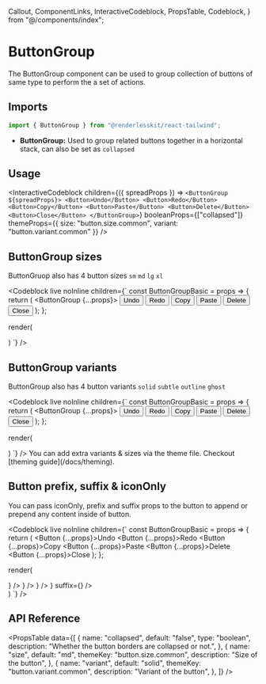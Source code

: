   Callout,
  ComponentLinks,
  InteractiveCodeblock,
  PropsTable,
  Codeblock,
} from "@/components/index";

# ButtonGroup

The ButtonGroup component can be used to group collection of buttons of same
type to perform the a set of actions.

<ComponentLinks
  github="button-group"
  theme="buttonGroup"
  story="primitives-buttongroup"
/>

## Imports

```jsx
import { ButtonGroup } from "@renderlesskit/react-tailwind";
```

- **ButtonGroup:** Used to group related buttons together in a horizontal stack,
  can also be set as `collapsed`

## Usage

<InteractiveCodeblock
  children={({ spreadProps }) => `
<ButtonGroup ${spreadProps}>
  <Button>Undo</Button>
  <Button>Redo</Button>
  <Button>Copy</Button>
  <Button>Paste</Button>
  <Button>Delete</Button>
  <Button>Close</Button>
</ButtonGroup>
    `}
  booleanProps={["collapsed"]}
  themeProps={{ size: "button.size.common", variant: "button.variant.common" }}
/>

## ButtonGroup sizes

ButtonGruop also has 4 button sizes `sm` `md` `lg` `xl`

<Codeblock
  live
  noInline
  children={`
const ButtonGroupBasic = props => {
  return (
    <ButtonGroup {...props}>
      <Button>Undo</Button>
      <Button>Redo</Button>
      <Button>Copy</Button>
      <Button>Paste</Button>
      <Button>Delete</Button>
      <Button>Close</Button>
    </ButtonGroup>
  );
};

render(

<div className="space-y-2 flex flex-col">
  <ButtonGroupBasic size="sm" />
  <ButtonGroupBasic size="md" />
  <ButtonGroupBasic size="lg" />
  <ButtonGroupBasic size="xl" />
</div>
) `} />

## ButtonGroup variants

ButtonGroup also has 4 button variants `solid` `subtle` `outline` `ghost`

<Codeblock
  live
  noInline
  children={`
const ButtonGroupBasic = props => {
  return (
    <ButtonGroup {...props}>
      <Button>Undo</Button>
      <Button>Redo</Button>
      <Button>Copy</Button>
      <Button>Paste</Button>
      <Button>Delete</Button>
      <Button>Close</Button>
    </ButtonGroup>
  );
};

render(

<div className="space-y-2 flex flex-col">
  <ButtonGroupBasic size="md" variant="solid" />
  <ButtonGroupBasic size="md" variant="subtle" />
  <ButtonGroupBasic size="md" variant="outline" />
  <ButtonGroupBasic size="md" variant="ghost" />
</div>
) `} />

<Callout>
  You can add extra variants & sizes via the theme file. Checkout [theming
  guide](/docs/theming).
</Callout>

## Button prefix, suffix & iconOnly

You can pass iconOnly, prefix and suffix props to the button to append or
prepend any content inside of button.

<Codeblock
  live
  noInline
  children={`
const ButtonGroupBasic = props => {
  return (
    <ButtonGroup size="md" variant="solid">
      <Button {...props}>Undo</Button>
      <Button {...props}>Redo</Button>
      <Button {...props}>Copy</Button>
      <Button {...props}>Paste</Button>
      <Button {...props}>Delete</Button>
      <Button {...props}>Close</Button>
    </ButtonGroup>
  );
};

render(

<div className="space-y-2 flex flex-col">
  <ButtonGroupBasic iconOnly={<SlotIcon />} />
  <ButtonGroupBasic prefix={<SlotIcon />} />
  <ButtonGroupBasic suffix={<SlotIcon />} />
  <ButtonGroupBasic prefix={<SlotIcon />} suffix={<SlotIcon />} />
</div>
) `} />

## API Reference

<PropsTable
  data={[
    {
      name: "collapsed",
      default: "false",
      type: "boolean",
      description: "Whether the button borders are collapsed or not.",
    },
    {
      name: "size",
      default: "md",
      themeKey: "button.size.common",
      description: "Size of the button",
    },
    {
      name: "variant",
      default: "solid",
      themeKey: "button.variant.common",
      description: "Variant of the button",
    },
  ]}
/>

